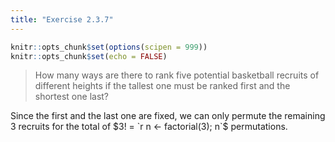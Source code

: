 ```yaml
---
title: "Exercise 2.3.7"
---
```


```r
knitr::opts_chunk$set(options(scipen = 999))
knitr::opts_chunk$set(echo = FALSE)
```

> How many ways are there to rank five potential basketball recruits of different heights if the tallest one must be ranked first and the shortest one last?

Since the first and the last one are fixed, we can only permute the remaining 3 recruits for the total of $3! = `r n <- factorial(3); n`$ permutations.